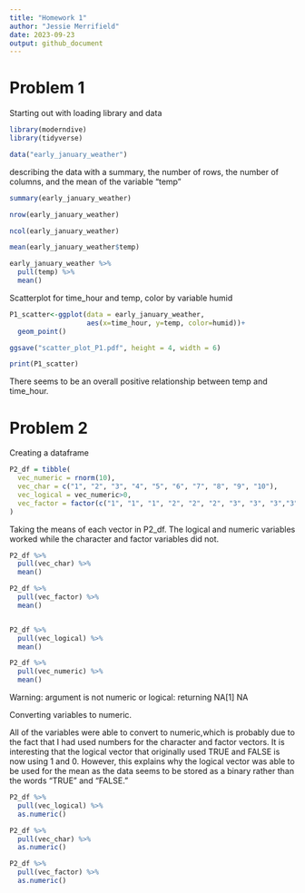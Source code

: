 ```yaml
---
title: "Homework 1"
author: "Jessie Merrifield"
date: 2023-09-23
output: github_document
---
```


# Problem 1

Starting out with loading library and data

```r
library(moderndive)
library(tidyverse)

data("early_january_weather")
```


describing the data with a summary, the number of rows, the number of columns, and the mean of the variable "temp"

```r
summary(early_january_weather)

nrow(early_january_weather)

ncol(early_january_weather)

mean(early_january_weather$temp)

early_january_weather %>% 
  pull(temp) %>%  
  mean()
```

Scatterplot for time_hour and temp, color by variable humid 

```r

P1_scatter<-ggplot(data = early_january_weather,
                   aes(x=time_hour, y=temp, color=humid))+
  geom_point()

ggsave("scatter_plot_P1.pdf", height = 4, width = 6)

print(P1_scatter)

```


There seems to be an overall positive relationship between temp and time_hour. 

# Problem 2

Creating a dataframe

```r
P2_df = tibble(
  vec_numeric = rnorm(10),
  vec_char = c("1", "2", "3", "4", "5", "6", "7", "8", "9", "10"),
  vec_logical = vec_numeric>0,
  vec_factor = factor(c("1", "1", "1", "2", "2", "2", "3", "3", "3","3"))
)

```

Taking the means of each vector in P2_df. The logical and numeric variables 
worked while the character and factor variables did not. 

```r
P2_df %>% 
  pull(vec_char) %>% 
  mean()

P2_df %>% 
  pull(vec_factor) %>% 
  mean()


P2_df %>% 
  pull(vec_logical) %>% 
  mean()

P2_df %>% 
  pull(vec_numeric) %>% 
  mean()

```
Warning: argument is not numeric or logical: returning NA[1] NA

Converting variables to numeric. 

All of the variables were able to convert to numeric,which is probably due to the fact that I had used numbers for the character and factor vectors. It is interesting that the logical vector that originally used TRUE and FALSE is now using 1 and 0. However, this explains why
the logical vector was able to be used for the mean as the data seems to be stored as a binary
rather than the words "TRUE" and "FALSE."


```r
P2_df %>% 
  pull(vec_logical) %>% 
  as.numeric()

P2_df %>% 
  pull(vec_char) %>% 
  as.numeric()

P2_df %>% 
  pull(vec_factor) %>% 
  as.numeric()
```

